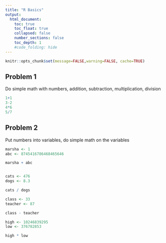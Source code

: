 ```yaml
---
title: "R Basics"
output:
  html_document:
    toc: true
    toc_float: true
    collapsed: false
    number_sections: false
    toc_depth: 1
    #code_folding: hide
---
```


```r
knitr::opts_chunk$set(message=FALSE,warning=FALSE, cache=TRUE)
```

## Problem 1 

Do simple math with numbers, addition, subtraction, multiplication, division 

```r



1+1
3-2
4*6
5/7


```
## Problem 2

Put numbers into variables, do simple math on the variables 

```r

marsha <- 1
abc <- 8745416786468465646

marsha + abc 


cats <- 476 
dogs <- 8.3 

cats / dogs 

class <- 33 
teacher <- 87 

class - teacher 

high <- 10246839295 
low <- 376782853 

high * low 
```

